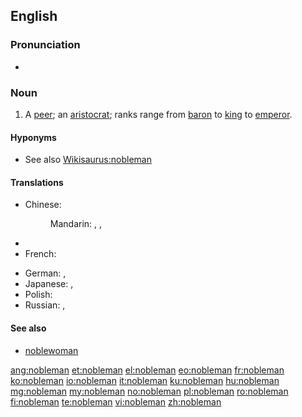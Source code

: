 ==English==

===Pronunciation===
*{{audio|en-us-nobleman.ogg|Audio (US)}}

===Noun===
{{en-noun|noblemen}}

# A [[peer]]; an [[aristocrat]]; ranks range from [[baron]] to [[king]] to [[emperor]].

====Hyponyms====
* See also [[Wikisaurus:nobleman]]

====Translations====
{{trans-top|a man of noble rank, title, or status; peer; aristocrat}}
* Chinese:
*: Mandarin: {{t|cmn|貴族|sc=Hani}}, {{t|cmn|贵族|tr=guìzú|sc=Hani}}, {{t|cmn|君子|tr=jūnzǐ|sc=Hani}}
* {{trreq|Finnish}}
* French: {{t|fr|noble|m|f}}
{{trans-mid}}
* German: {{t|de|Edelmann|m}}, {{t|de|Adeliger|m}}
* Japanese: {{t|ja|貴族|tr=きぞく, kizoku|sc=Jpan}}, {{t|ja|華族|tr=かぞく, kazoku|sc=Jpan}}
* Polish: {{t|pl|szlachcic|m}}
* Russian: {{t|ru|дворянин|m|tr=dvorjanín|sc=Cyrl}}, {{t|ru|вельможа|m|tr=velʹmóža|sc=Cyrl}} {{qualifier|grandee}}
{{trans-bottom}}

====See also====
* [[noblewoman]]

[[ang:nobleman]]
[[et:nobleman]]
[[el:nobleman]]
[[eo:nobleman]]
[[fr:nobleman]]
[[ko:nobleman]]
[[io:nobleman]]
[[it:nobleman]]
[[ku:nobleman]]
[[hu:nobleman]]
[[mg:nobleman]]
[[my:nobleman]]
[[no:nobleman]]
[[pl:nobleman]]
[[ro:nobleman]]
[[fi:nobleman]]
[[te:nobleman]]
[[vi:nobleman]]
[[zh:nobleman]]